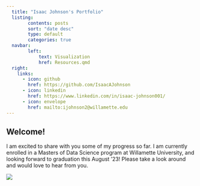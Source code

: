 ```yaml
---
  title: "Isaac Johnson's Portfolio"
  listing:
        contents: posts
        sort: "date desc"
        type: default
        categories: true
  navbar:
        left:
            text: Visualization
            href: Resources.qmd
  right:
    links: 
      - icon: github
        href: https://github.com/IsaacAJohnson
      - icon: linkedin
        href: https://www.linkedin.com/in/isaac-johnson001/
      - icon: envelope
        href: mailto:ijohnson2@willamette.edu
---
```

## Welcome!

I am excited to share with you some of my progress so far.  I am currently enrolled in a Masters of Data Science program at Willamette University, and looking forward to graduation this August '23! Please take a look around and would love to hear from you. 


[![](images/Willamette_logo.png)](https://willamette.edu){fig_align="left"}